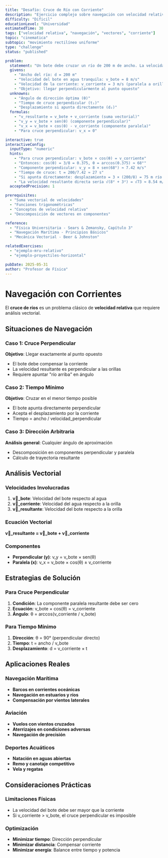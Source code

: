 ```yaml
---
title: "Desafío: Cruce de Río con Corriente"
description: "Ejercicio complejo sobre navegación con velocidad relativa en presencia de corriente"
difficulty: "Dificil"
educationLevel: "Universidad"
estimatedTime: 30
tags: ["velocidad relativa", "navegación", "vectores", "corriente"]
topic: "cinematica"
subtopic: "movimiento rectilíneo uniforme"
type: "challenge"
status: "published"

problem:
  statement: "Un bote debe cruzar un río de 200 m de ancho. La velocidad del bote en agua tranquila es de 8 m/s y la corriente del río es de 3 m/s paralela a las orillas. Si el bote quiere llegar exactamente al punto opuesto (perpendicular), ¿en qué dirección debe apuntar? ¿Cuánto tiempo tardará en cruzar? Si en cambio apunta directamente al punto opuesto, ¿dónde llegará realmente?"
  givens:
    - "Ancho del río: d = 200 m"
    - "Velocidad del bote en agua tranquila: v_bote = 8 m/s"
    - "Velocidad de la corriente: v_corriente = 3 m/s (paralela a orillas)"
    - "Objetivo: llegar perpendicularmente al punto opuesto"
  unknowns:
    - "Ángulo de dirección óptima (θ)"
    - "Tiempo de cruce perpendicular (t₁)"
    - "Desplazamiento si apunta directamente (d₂)"
  formulas:
    - "v_resultante = v_bote + v_corriente (suma vectorial)"
    - "v_y = v_bote × sen(θ) (componente perpendicular)"
    - "v_x = v_bote × cos(θ) - v_corriente (componente paralela)"
    - "Para cruce perpendicular: v_x = 0"

interactive: true
interactiveConfig:
  inputType: "numeric"
  hints:
    - "Para cruce perpendicular: v_bote × cos(θ) = v_corriente"
    - "Entonces: cos(θ) = 3/8 = 0.375, θ = arccos(0.375) ≈ 68°"
    - "Componente perpendicular: v_y = 8 × sen(68°) ≈ 7.42 m/s"
    - "Tiempo de cruce: t = 200/7.42 ≈ 27 s"
    - "Si apunta directamente: desplazamiento = 3 × (200/8) = 75 m río abajo"
    - "La velocidad resultante directa sería √(8² + 3²) = √73 ≈ 8.54 m/s"
  acceptedPrecision: 1

prerequisites:
  - "Suma vectorial de velocidades"
  - "Funciones trigonométricas"
  - "Conceptos de velocidad relativa"
  - "Descomposición de vectores en componentes"

reference:
  - "Física Universitaria - Sears & Zemansky, Capítulo 3"
  - "Navegación Marítima - Principios Básicos"
  - "Mecánica Vectorial - Beer & Johnston"

relatedExercises:
  - "ejemplo-mru-relativo"
  - "ejemplo-proyectiles-horizontal"

pubDate: 2025-05-31
author: "Profesor de Física"
---
```


# Navegación con Corrientes

El **cruce de ríos** es un problema clásico de **velocidad relativa** que requiere análisis vectorial.

## Situaciones de Navegación

### Caso 1: Cruce Perpendicular
**Objetivo**: Llegar exactamente al punto opuesto
- El bote debe compensar la corriente
- La velocidad resultante es perpendicular a las orillas
- Requiere apuntar "río arriba" en ángulo

### Caso 2: Tiempo Mínimo
**Objetivo**: Cruzar en el menor tiempo posible
- El bote apunta directamente perpendicular
- Acepta el desplazamiento por la corriente
- Tiempo = ancho / velocidad_perpendicular

### Caso 3: Dirección Arbitraria
**Análisis general**: Cualquier ángulo de aproximación
- Descomposición en componentes perpendicular y paralela
- Cálculo de trayectoria resultante

## Análisis Vectorial

### Velocidades Involucradas
1. **v⃗_bote**: Velocidad del bote respecto al agua
2. **v⃗_corriente**: Velocidad del agua respecto a la orilla
3. **v⃗_resultante**: Velocidad del bote respecto a la orilla

### Ecuación Vectorial
**v⃗_resultante = v⃗_bote + v⃗_corriente**

### Componentes
- **Perpendicular (y)**: v_y = v_bote × sen(θ)
- **Paralela (x)**: v_x = v_bote × cos(θ) ± v_corriente

## Estrategias de Solución

### Para Cruce Perpendicular
1. **Condición**: La componente paralela resultante debe ser cero
2. **Ecuación**: v_bote × cos(θ) = v_corriente
3. **Ángulo**: θ = arccos(v_corriente / v_bote)

### Para Tiempo Mínimo
1. **Dirección**: θ = 90° (perpendicular directo)
2. **Tiempo**: t = ancho / v_bote
3. **Desplazamiento**: d = v_corriente × t

## Aplicaciones Reales

### Navegación Marítima
- **Barcos en corrientes oceánicas**
- **Navegación en estuarios y ríos**
- **Compensación por vientos laterales**

### Aviación
- **Vuelos con vientos cruzados**
- **Aterrizajes en condiciones adversas**
- **Navegación de precisión**

### Deportes Acuáticos
- **Natación en aguas abiertas**
- **Remo y canotaje competitivo**
- **Vela y regatas**

## Consideraciones Prácticas

### Limitaciones Físicas
- La velocidad del bote debe ser mayor que la corriente
- Si v_corriente > v_bote, el cruce perpendicular es imposible

### Optimización
- **Minimizar tiempo**: Dirección perpendicular
- **Minimizar distancia**: Compensar corriente
- **Minimizar energía**: Balance entre tiempo y potencia

